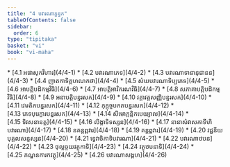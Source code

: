 ```yaml
---
title: "4 បវារណាក្ខន្ធក"
tableOfContents: false
sidebar:
  order: 6
type: "tipitaka"
basket: "vi"
book: "vi-maha"
---
```



<DynamicBreadcrumb />



<TableOfContents book="vi-maha" section="4">
* [4.1 អផាសុកវិហារ](4/4-1)
* [4.2 បវារណាភេទ](4/4-2)
* [4.3 បវារណាទានានុជានន](4/4-3)
* [4.4 ញាតកាទិគ្គហណកថា](4/4-4)
* [4.5 សំឃបវារណាទិប្បភេទ](4/4-5)
* [4.6 អាបត្តិបដិកម្មវិធិ](4/4-6)
* [4.7 អាបត្តិអាវិករណវិធិ](4/4-7)
* [4.8 សភាគាបត្តិបដិកម្មវិធិ](4/4-8)
* [4.9 អនាបត្តិបន្នរសក](4/4-9)
* [4.10 វគ្គាវគ្គសញ្ញិបន្នរសក](4/4-10)
* [4.11 វេមតិកបន្នរសក](4/4-11)
* [4.12 កុក្កុច្ចបកតបន្នរសក](4/4-12)
* [4.13 ភេទបុរេក្ខារបន្នរសក](4/4-13)
* [4.14 សីមោក្កន្តិកបេយ្យាល](4/4-14)
* [4.15 ទិវសនានត្ត](4/4-15)
* [4.16 លិង្គាទិទស្សន](4/4-16)
* [4.17 នានាសំវាសកាទីហិបវារណា](4/4-17)
* [4.18 នគន្តព្ពវារ](4/4-18)
* [4.19 គន្តព្ពវារ](4/4-19)
* [4.20 វជ្ជនីយបុគ្គលសន្ទស្សន](4/4-20)
* [4.21 ទ្វេវាចិកាទិបវារណា](4/4-21)
* [4.22 បវារណាឋបន](4/4-22)
* [4.23 ថុល្លច្ចយវត្ថុកាទិ](4/4-23)
* [4.24 វត្ថុឋបនាទិ](4/4-24)
* [4.25 ភណ្ឌនការកវត្ថុ](4/4-25)
* [4.26 បវារណាសង្គហ](4/4-26)
</TableOfContents>